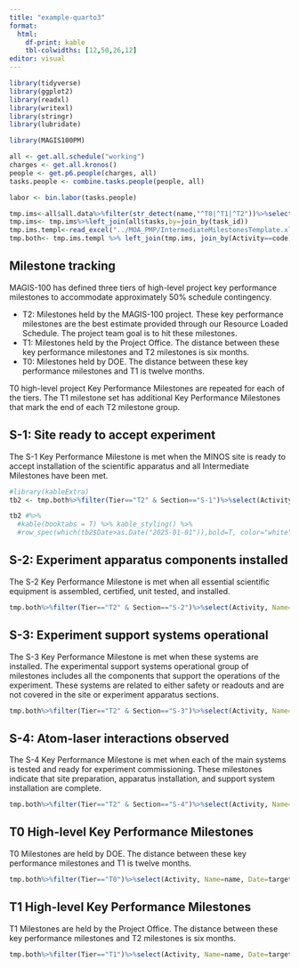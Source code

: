 ```yaml
---
title: "example-quarto3"
format: 
  html:
    df-print: kable
    tbl-colwidths: [12,50,26,12]
editor: visual
---
```


```r
library(tidyverse)
library(ggplot2)
library(readxl)
library(writexl)
library(stringr)
library(lubridate)

library(MAGIS100PM)
```

```r
all <- get.all.schedule("working")
charges <- get.all.kronos()
people <- get.p6.people(charges, all)
tasks.people <- combine.tasks.people(people, all)
```

```r
labor <- bin.labor(tasks.people)
```

```r
tmp.ims<-all$all.data%>%filter(str_detect(name,"^T0|^T1|^T2"))%>%select(code, name, target_end, status, task_id)
tmp.ims<- tmp.ims%>%left_join(all$tasks,by=join_by(task_id))
tmp.ims.templ<-read_excel("../MOA_PMP/IntermediateMilestonesTemplate.xlsx")
tmp.both<- tmp.ims.templ %>% left_join(tmp.ims, join_by(Activity==code))

```

## Milestone tracking

MAGIS-100 has defined three tiers of high-level project key performance milestones to accommodate approximately 50% schedule contingency.

- T2: Milestones held by the MAGIS-100 project.  These key performance milestones are the best estimate provided through our Resource Loaded Schedule.  The project team goal is to hit these milestones.
- T1: Milestones held by the Project Office.  The distance between these key performance milestones and T2 milestones is six months.
- T0: Milestones held by DOE.  The distance between these key performance milestones and T1 is twelve months.   

T0 high-level project Key Performance Milestones are repeated for each of the tiers. The T1 milestone set has additional Key Performance Milestones that mark the end of each T2 milestone group.

## S-1: Site ready to accept experiment

The S-1 Key Performance Milestone   is met when the MINOS site is ready to accept installation of the scientific apparatus and all Intermediate Milestones have been met. 

```r
#library(kableExtra)
tb2 <- tmp.both%>%filter(Tier=="T2" & Section=="S-1")%>%select(Activity, Name=name, Date=target_end, Status=status,Actual=act_end_date)%>% arrange(Date)

tb2 #%>%
  #kable(booktabs = T) %>% kable_styling() %>% 
  #row_spec(which(tb2$Date>as.Date("2025-01-01")),bold=T, color="white", background="red")
```

## S-2: Experiment apparatus components installed

The S-2 Key Performance Milestone is met when all essential scientific equipment is assembled, certified, unit tested, and installed.

```r
tmp.both%>%filter(Tier=="T2" & Section=="S-2")%>%select(Activity, Name=name, Date=target_end, Status=status,Actual=act_end_date)%>% arrange(Date)
```

## S-3: Experiment support systems operational

The S-3 Key Performance Milestone is met when these systems are installed. The experimental support systems operational group of milestones includes all the components that support the operations of the experiment. These systems are related to either safety or readouts and are not covered in the site or experiment apparatus sections. 

```r
tmp.both%>%filter(Tier=="T2" & Section=="S-3")%>%select(Activity, Name=name, Date=target_end, Status=status,Actual=act_end_date)%>% arrange(Date)
```

## S-4: Atom-laser interactions observed

The S-4 Key Performance Milestone is met when each of the main systems is tested and ready for experiment commissioning. These milestones indicate that site preparation, apparatus installation, and support system installation are complete. 

```r
tmp.both%>%filter(Tier=="T2" & Section=="S-4")%>%select(Activity, Name=name, Date=target_end, Status=status,Actual=act_end_date)%>% arrange(Date)
```

## T0 High-level Key Performance Milestones

T0 Milestones are held by DOE.  The distance between these key performance milestones and T1 is twelve months.

```r
tmp.both%>%filter(Tier=="T0")%>%select(Activity, Name=name, Date=target_end, Status=status)
```

## T1 High-level Key Performance Milestones

T1 Milestones are held by the Project Office.  The distance between these key performance milestones and T2 milestones is six months.

```r
tmp.both%>%filter(Tier=="T1")%>%select(Activity, Name=name, Date=target_end, Status=status)
```


